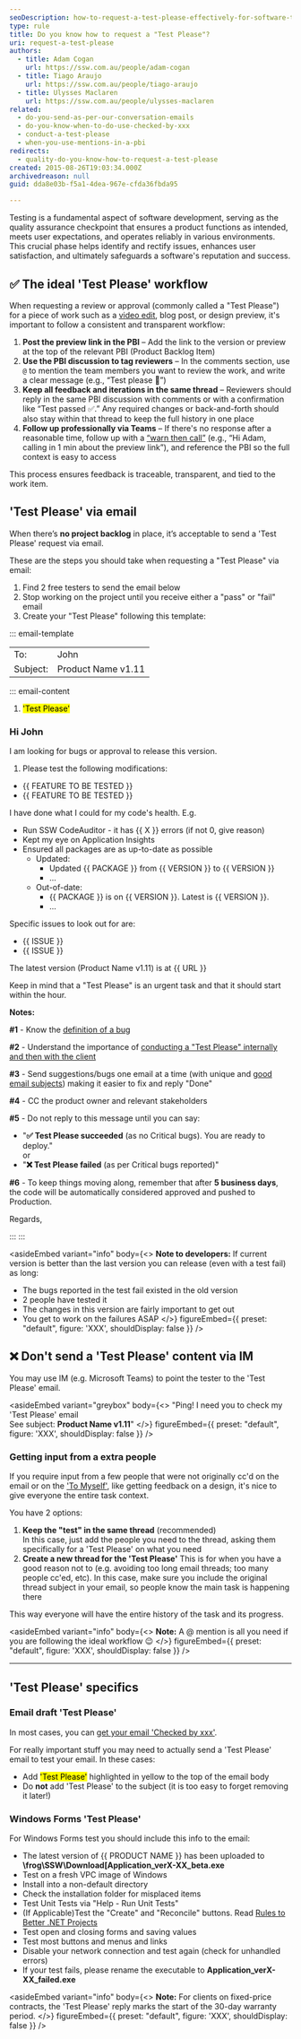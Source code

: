 ```yaml
---
seoDescription: how-to-request-a-test-please-effectively-for-software-testing-and-quality-assurance
type: rule
title: Do you know how to request a "Test Please"?
uri: request-a-test-please
authors:
  - title: Adam Cogan
    url: https://ssw.com.au/people/adam-cogan
  - title: Tiago Araujo
    url: https://ssw.com.au/people/tiago-araujo
  - title: Ulysses Maclaren
    url: https://ssw.com.au/people/ulysses-maclaren
related:
  - do-you-send-as-per-our-conversation-emails
  - do-you-know-when-to-do-use-checked-by-xxx
  - conduct-a-test-please
  - when-you-use-mentions-in-a-pbi
redirects:
  - quality-do-you-know-how-to-request-a-test-please
created: 2015-08-26T19:03:34.000Z
archivedreason: null
guid: dda8e03b-f5a1-4dea-967e-cfda36fbda95

---
```


Testing is a fundamental aspect of software development, serving as the quality assurance checkpoint that ensures a product functions as intended, meets user expectations, and operates reliably in various environments. This crucial phase helps identify and rectify issues, enhances user satisfaction, and ultimately safeguards a software's reputation and success.
## ✅ The ideal 'Test Please' workflow

When requesting a review or approval (commonly called a "Test Please") for a piece of work such as a [video edit](/test-please-for-video), blog post, or design preview, it's important to follow a consistent and transparent workflow:

1. **Post the preview link in the PBI** – Add the link to the version or preview at the top of the relevant PBI (Product Backlog Item)
2. **Use the PBI discussion to tag reviewers** – In the comments section, use `@` to mention the team members you want to review the work, and write a clear message (e.g., “Test please 🙏”)
3. **Keep all feedback and iterations in the same thread** – Reviewers should reply in the same PBI discussion with comments or with a confirmation like “Test passed ✅.” Any required changes or back-and-forth should also stay within that thread to keep the full history in one place
4. **Follow up professionally via Teams** – If there's no response after a reasonable time, follow up with a [“warn then call”](/warn-then-call) (e.g., “Hi Adam, calling in 1 min about the preview link”), and reference the PBI so the full context is easy to access

This process ensures feedback is traceable, transparent, and tied to the work item.

## 'Test Please' via email

When there’s **no project backlog** in place, it’s acceptable to send a 'Test Please' request via email.

These are the steps you should take when requesting a "Test Please" via email:

1. Find 2 free testers to send the email below
2. Stop working on the project until you receive either a "pass" or "fail" email
3. Create your "Test Please" following this template:

::: email-template

| | |
| -------- | --- |
| To:| John |
| Subject: | Product Name v1.11 |
::: email-content

1. <mark>'Test Please'</mark>

### Hi John

I am looking for bugs or approval to release this version.

1. Please test the following modifications:

* {{ FEATURE TO BE TESTED }}
* {{ FEATURE TO BE TESTED }}

I have done what I could for my code's health. E.g.

* Run SSW CodeAuditor - it has {{ X }} errors (if not 0, give reason)
* Kept my eye on Application Insights
* Ensured all packages are as up-to-date as possible
  * Updated:
    * Updated {{ PACKAGE }} from {{ VERSION }} to {{ VERSION }}
    * ...
  * Out-of-date:
    * {{ PACKAGE }} is on {{ VERSION }}. Latest is {{ VERSION }}.
    * ...

Specific issues to look out for are:

* {{ ISSUE }}
* {{ ISSUE }}

The latest version (Product Name v1.11) is at {{ URL }}

Keep in mind that a "Test Please" is an urgent task and that it should start within the hour.

**Notes:**

**\#1** - Know the [definition of a bug](/definition-of-a-bug)

**\#2** - Understand the importance of [conducting a "Test Please" internally and then with the client](/conduct-a-test-please-internally-and-then-with-the-client)

**\#3** - Send suggestions/bugs one email at a time (with unique and [good email subjects](/good-email-subject)) making it easier to fix and reply "Done"

**\#4** - CC the product owner and relevant stakeholders

**\#5** - Do not reply to this message until you can say:

* "**✅ Test Please succeeded** (as no Critical bugs). You are ready to deploy."\
or
* "**❌ Test Please failed** (as per Critical bugs reported)"

**\#6** - To keep things moving along, remember that after **5 business days**, the code will be automatically considered approved and pushed to Production.

Regards,

:::
:::

<asideEmbed
  variant="info"
  body={<>
    **Note to developers:**
If current version is better than the last version you can release (even with a test fail) as long:

* The bugs reported in the test fail existed in the old version
* 2 people have tested it
* The changes in this version are fairly important to get out
* You get to work on the failures ASAP
  </>}
  figureEmbed={{
    preset: "default",
    figure: 'XXX',
    shouldDisplay: false
  }}
/>

## ❌ Don't send a 'Test Please' content via IM

You may use IM (e.g. Microsoft Teams) to point the tester to the 'Test Please' email.

<asideEmbed
  variant="greybox"
  body={<>
    "Ping!
I need you to check my 'Test Please' email\
See subject: **Product Name v1.11**"
  </>}
  figureEmbed={{
    preset: "default",
    figure: 'XXX',
    shouldDisplay: false
  }}
/>

### Getting input from a extra people

If you require input from a few people that were not originally cc'd on the email or on the ['To Myself'](/send-to-myself-emails), like getting feedback on a design, it's nice to give everyone the entire task context.

You have 2 options:

1. **Keep the "test" in the same thread** (recommended)\
In this case, just add the people you need to the thread, asking them specifically for a 'Test Please' on what you need
2. **Create a new thread for the 'Test Please'**
This is for when you have a good reason not to (e.g. avoiding too long email threads; too many people cc'ed, etc).
In this case, make sure you include the original thread subject in your email, so people know the main task is happening there

This way everyone will have the entire history of the task and its progress.

<asideEmbed
  variant="info"
  body={<>
    **Note:** A @ mention is all you need if you are following the ideal workflow 😉
  </>}
  figureEmbed={{
    preset: "default",
    figure: 'XXX',
    shouldDisplay: false
  }}
/>

---

## 'Test Please' specifics

### Email draft 'Test Please'

In most cases, you can [get your email 'Checked by xxx'](/checked-by-xxx).

For really important stuff you may need to actually send a 'Test Please' email to test your email. In these cases:

* Add <mark>'Test Please'</mark> highlighted in yellow to the top of the email body
* Do **not** add 'Test Please' to the subject (it is too easy to forget removing it later!)

### Windows Forms 'Test Please'

For Windows Forms test you should include this info to the email:

* The latest version of {{ PRODUCT NAME }} has been uploaded to **\frog\SSW\Download[Application_verX-XX_beta.exe**
* Test on a fresh VPC image of Windows
* Install into a non-default directory
* Check the installation folder for misplaced items
* Test Unit Tests via "Help - Run Unit Tests"
* (If Applicable)Test the "Create" and "Reconcile" buttons. Read [Rules to Better .NET Projects](/rules-to-better-net-projects)
* Test open and closing forms and saving values
* Test most buttons and menus and links
* Disable your network connection and test again (check for unhandled errors)
* If your test fails, please rename the executable to **Application_verX-XX_failed.exe**

<asideEmbed
  variant="info"
  body={<>
    **Note:** For clients on fixed-price contracts, the 'Test Please' reply marks the start of the 30-day warranty period.
  </>}
  figureEmbed={{
    preset: "default",
    figure: 'XXX',
    shouldDisplay: false
  }}
/>